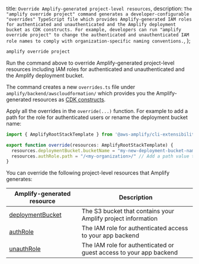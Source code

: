   title: `Override Amplify-generated project-level resources`,
  description: `The "amplify override project" command generates a developer-configurable "overrides" TypeScript file which provides Amplify-generated IAM roles for authenticated and unauthenticated and the Amplify deployment bucket as CDK constructs. For example, developers can run "amplify override project" to change the authenticated and unauthenticated IAM role names to comply with organization-specific naming conventions.`,
};

```bash
amplify override project
```

Run the command above to override Amplify-generated project-level resources including IAM roles for authenticated and unauthenticated and the Amplify deployment bucket.

The command creates a new `overrides.ts` file under `amplify/backend/awscloudformation/` which provides you the Amplify-generated resources as [CDK constructs](https://docs.aws.amazon.com/cdk/latest/guide/home.html).

Apply all the overrides in the `override(...)` function. For example to add a path for the role for authenticated users or rename the deployment bucket name:
```ts
import { AmplifyRootStackTemplate } from '@aws-amplify/cli-extensibility-helper';

export function override(resources: AmplifyRootStackTemplate) {
  resources.deploymentBucket.bucketName = "my-new-deployment-bucket-name" // Must be globally unique    
  resources.authRole.path = "/<my-organization>/" // Add a path value to the IAM role
}
```

You can override the following project-level resources that Amplify generates:

|Amplify-generated resource|Description|
|-|-|
|[deploymentBucket](https://docs.aws.amazon.com/AWSCloudFormation/latest/UserGuide/aws-properties-s3-bucket.html)|The S3 bucket that contains your Amplify project information|
|[authRole](https://docs.aws.amazon.com/AWSCloudFormation/latest/UserGuide/aws-resource-iam-role.html)|The IAM role for authenticated access to your app backend|
|[unauthRole](https://docs.aws.amazon.com/AWSCloudFormation/latest/UserGuide/aws-resource-iam-role.html)|The IAM role for authenticated or guest access to your app backend|